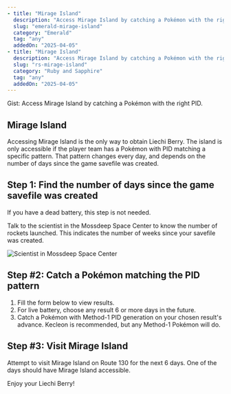```yaml
---
- title: "Mirage Island"
  description: "Access Mirage Island by catching a Pokémon with the right PID"
  slug: "emerald-mirage-island"
  category: "Emerald"
  tag: "any"
  addedOn: "2025-04-05"
- title: "Mirage Island"
  description: "Access Mirage Island by catching a Pokémon with the right PID"
  slug: "rs-mirage-island"
  category: "Ruby and Sapphire"
  tag: "any"
  addedOn: "2025-04-05"
---
```


Gist: Access Mirage Island by catching a Pokémon with the right PID.

## Mirage Island

Accessing Mirage Island is the only way to obtain Liechi Berry. The island is only accessible if the player team has a Pokémon with PID matching a specific pattern. That pattern changes every day, and depends on the number of days since the game savefile was created.

## Step 1: Find the number of days since the game savefile was created

If you have a dead battery, this step is not needed.

Talk to the scientist in the Mossdeep Space Center to know the number of rockets launched. This indicates the number of weeks since your savefile was created.

![Scientist in Mossdeep Space Center](/images/Emerald/mirageIslandRocketLaunched.png)

## Step #2: Catch a Pokémon matching the PID pattern

1. Fill the form below to view results.
2. For live battery, choose any result 6 or more days in the future.
3. Catch a Pokémon with Method-1 PID generation on your chosen result's advance. Kecleon is recommended, but any Method-1 Pokémon will do.

<ShowIf slug="/emerald-mirage-island">
  <Gen3MirageIsland game="emerald" />
</ShowIf>

<ShowIf slug="/rs-mirage-island">
  <Gen3MirageIsland game="rs" />
</ShowIf>

## Step #3: Visit Mirage Island

Attempt to visit Mirage Island on Route 130 for the next 6 days. One of the days should have Mirage Island accessible.

Enjoy your Liechi Berry!
